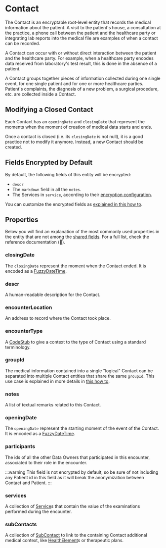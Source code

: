 # Contact

The Contact is an encryptable root-level entity that records the medical information about the patient. A visit to the patient's house, a
consultation at the practice, a phone call between the patient and the healthcare party or integrating lab reports into 
the medical file are examples of when a contact can be recorded.

A Contact can occur with or without direct interaction between the patient and the healthcare party. For example, when a
healthcare party encodes data received from laboratory's test result, this is done in the absence of a patient.

A Contact groups together pieces of information collected during one single event, for one single patient and for one or
more healthcare parties. Patient's complaints, the diagnosis of a new problem, a surgical procedure, etc. are collected 
inside a Contact.

## Modifying a Closed Contact
Each Contact has an `openingDate` and `closingDate` that represent the moments when the moment of creation of medical 
data starts and ends. 

Once a contact is closed (i.e. its `closingDate` is not null), it is a good practice not to modify it anymore. Instead,
a new Contact should be created.

## Fields Encrypted by Default
By default, the following fields of this entity will be encrypted:
- `descr`
- The `markdown` field in all the `notes`.
- The Services in `service`, according to their [encryption configuration](/how-to/initialize-the-sdk/configure-what-to-encrypt#contact-service-and-service-content-encryption).

You can customize the encrypted fields as [explained in this how to](/how-to/initialize-the-sdk/configure-what-to-encrypt).

## Properties

Below you will find an explanation of the most commonly used properties in the entity that are not among the
[shared fields](/explanations/data-model/#shared-fields). For a full list, check the reference documentation (:construction:).

### closingDate
The `closingDate` represent the moment when the Contact ended. 
It is encoded as a [FuzzyDateTime](/explanations/data-model/#fuzzydatetime).

### descr
A human-readable description for the Contact.

### encounterLocation
An address to record where the Contact took place.

### encounterType
A [CodeStub](/explanations/data-model/codestub) to give a context to the type of Contact using a standard terminology.

### groupId
The medical information contained into a single "logical" Contact can be separated into multiple Contact entities that
share the same `groupId`. This use case is explained in more details in [this how to](/how-to/contact-group-id).

### notes
A list of textual remarks related to this Contact.

### openingDate
The `openingDate` represent the starting moment of the event of the Contact. 
It is encoded as a [FuzzyDateTime](/explanations/data-model/#fuzzydatetime).

### participants
The ids of all the other Data Owners that participated in this encounter, associated to their role in the encounter. 

:::warning
This field is not encrypted by default, so be sure of not including any Patient id in this field as it will break the
anonymization between Contact and Patient.
:::

### services
A collection of [Service](/explanations/data-model/service)s that contain the value of the examinations performed
during the encounter.

### subContacts
A collection of [SubContact](/explanations/data-model/subcontact) to link to the containing Contact additional 
medical context, like [HealthElement](/explanations/data-model/healthelement)s or therapeutic plans.